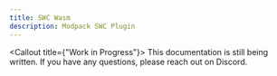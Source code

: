 ```yaml
---
title: SWC Wasm
description: Modpack SWC Plugin
---
```


<Callout title={"Work in Progress"}>
  This documentation is still being written. If you have any questions, please
  reach out on Discord.
</Callout>
